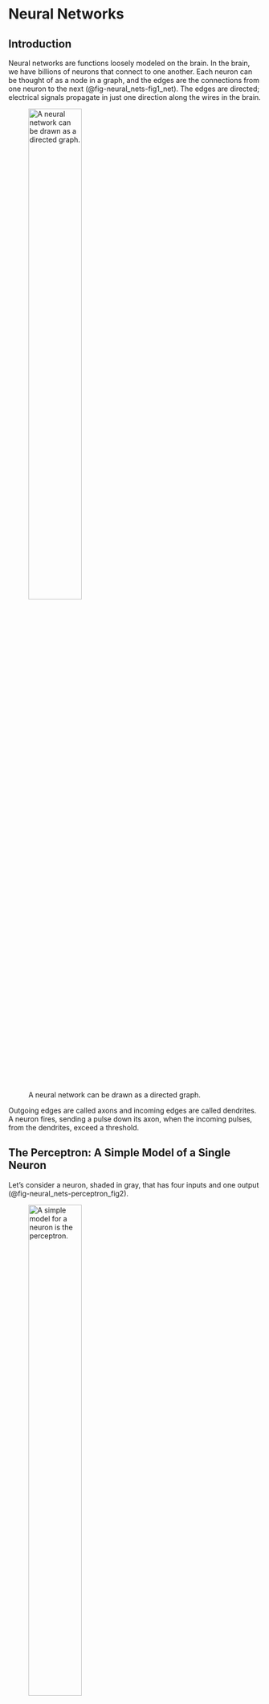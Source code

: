 # Neural Networks {#sec-neural_nets}

## Introduction

Neural networks are functions loosely modeled on the brain. In the
brain, we have billions of neurons that connect to one another. Each
neuron can be thought of as a node in a graph, and the edges are the
connections from one neuron to the next (@fig-neural_nets-fig1_net). The
edges are directed; electrical signals propagate in just one direction
along the wires in the brain.

![A neural network can be drawn as a directed graph.](figures/neural_nets/fig1_net.png){#fig-neural_nets-fig1_net width=50%}

Outgoing edges are called axons and incoming edges are called dendrites.
A neuron fires, sending a pulse down its axon, when the incoming pulses,
from the dendrites, exceed a threshold.

## The Perceptron: A Simple Model of a Single Neuron

Let's consider a neuron, shaded in gray, that has four inputs and one
output (@fig-neural_nets-perceptron_fig2).


![A simple model for a neuron is the perceptron.](figures/neural_nets/perceptron_fig2.png){#fig-neural_nets-perceptron_fig2 width=50%}

A simple model for this neuron is the . A perceptron is a neuron with
$n$ inputs $\{x_i\}_{i=1}^n$ and one output $y$, that maps inputs to
outputs according to the following equations: 
$$\begin{aligned}
z = f(\mathbf{x}) &= \sum_{i=1}^n w_i x_i + b = \mathbf{w}^\mathsf{T}\mathbf{x} + b &\triangleleft \quad \text{linear layer}\\
    g(z) &= \begin{cases}
    1, &\text{if} \quad z > 0\\
    0,              & \text{otherwise}
\end{cases} &\triangleleft \quad \text{activation function}\\
    y &= g(f(\mathbf{x})) &\triangleleft \quad \text{perceptron}
\end{aligned}$${#eq-neural_nets-perceptron_activation}

In words, we take a weighted sum of the inputs and, if that sum exceeds
a threshold (here 0), the neuron fires (outputs a 1). The function $f$
is called a because it computes a linear function of the inputs,
$\mathbf{w}^\mathsf{T}\mathbf{x}$, plus a **bias**, b. The function $g$
is called the because it decides whether the neuron activates (fires).

:::{.column-margin}
Mathematically, $f$ is an affine function, but by convention we call it a "linear layer." One way to think of it is $f$ is a linear function of $\begin{bmatrix}\mathbf{x}\\ 1\end{bmatrix}$.
:::

### The Perceptron as a Classifier

People got excited about perceptrons in the late 1950s because it was
shown that they can learn to classify data @rosenblatt1958perceptron.
Let's see how that works. We will consider a perceptron with two inputs,
$x_1$ and $x_2$, and one output, $y$. Let the incoming connection
weights be $w_1 = 2$, $w_2 = 1$, and $b=0$. The values of $z$ and $y$,
as a function of $x_1$ and $x_2$, are shown in @fig-neural_nets-perceptron_as_classifier.

\caption{Value of hidden unit ($z$) and output unit ($y$) in a perceptron, as a function of the input data.}
\label{fig-neural_nets-perceptron_as_classifier}

![Value of hidden unit ($z$) and output unit ($y$) in a perceptron, as a function of the input data.](figures/neural_nets/perceptron_as_classifier.png){#fig-neural_nets-perceptron_as_classifier}

Notice that $y$ takes on values 0 or 1, so you can think of this as a
classifier that assigns a class label of 1 to the upper-right half of
the plotted region.

### Learning with a Perceptron

So a perceptron acts like a classifier, but how can we use it to learn?
The idea is that given data, $\{\mathbf{x}^{(i)}, y^{(i)}\}_{i=1}^N$, we
will adjust the weights $\mathbf{w}$ and the bias $b$, in order to
minimize a classification loss, $\mathcal{L}$, that scores number of
misclassifications: 

$$\begin{aligned}    \mathbf{w}^*, b^* = \mathop{\mathrm{arg\,min}}_{\mathbf{w}, b} \frac{1}{N}\sum_{i=1}^N \mathcal{L}(\mathbf{w}^\mathsf{T}\mathbf{x}^{(i)} + b, y^{(i)})
\end{aligned}$${#eq-neural_nets-perceptron_learning_problem} 

In @fig-neural_nets-fitting_a_perceptron, this
optimization process corresponds to shifting and rotating the **decision
boundary**, until you find a line that separates data labeled as $y = 0$
from data labeled as $y = 1$.

\caption{Different possible decision surfaces of a perceptron.}
\label{fig-neural_nets-fitting_a_perceptron}

![Different possible decision surfaces of a perceptron.](figures/neural_nets/fitting_a_perceptron.png){#fig-neural_nets-fitting_a_perceptron}

You might be wondering, what's the exact optimization algorithm that
will find the best line that separates the classes? The original
perceptron paper proposed one particular algorithm, the "perceptron
learning algorithm." This was an optimizer tailored to the specific
structure of the perceptron. Older papers on neural nets are full of
specific learning rules for specific architectures: the delta rule, the
Rescorla-Wagner model, and so forth @rescorla1972theory. Nowadays we
rarely use these special-purpose algorithms. Instead, we use
*general-purpose* optimizers like gradient descent (for differentiable
objectives) or zeroth-order methods (for nondifferentiable objectives).
The next chapter will cover the backpropagation algorithm, which is a
general-purpose gradient-based optimizer that applies to essentially all
neural networks we will see in this book (but, note that for the
perceptron objective, because it has a nondifferentiable threshold
function, we would instead opt for a zeroth order optimizer).

## Multilayer Perceptrons

Perceptrons can solve linearly separable binary classification problems,
but they are otherwise rather limited. For one, they only produce a
single output. What if we want multiple outputs? We can achieve this by
adding edges that fan out after the perceptron
(@fig-neural_nets-fan_out).

![Multiple outputs fan out from a neuron.](figures/neural_nets/fan_out.png){#fig-neural_nets-fan_out width=30%}


This network maps an input **layer** of data $\mathbf{x}$ to a layer of
outputs **y**. The neurons in between inputs and outputs are called
**hidden units**, shaded in gray. Here, $z$ is a hidden unit and $h$ is
a hidden unit, that is, $h = g(z)$ where $g(\cdot)$ is an activation
function like in @eq-neural_nets-perceptron_activation.

More commonly we might have many hidden units in stack, which we call a
(@fig-neural_nets-MLP1).


![Mutilayer perceptron.](figures/neural_nets/MLP1.png){#fig-neural_nets-MLP1 width=30%}

:::{.column-margin}
How many layers does this net have? Some texts will say two [$\mathbf{W}_1$, $\mathbf{W}_2$], others three [$\mathbf{x}$, $\{\mathbf{z}, \mathbf{h}\}$, $\mathbf{y}$], others four [$\mathbf{x}$, $\mathbf{z}$, $\mathbf{h}$, $\mathbf{y}$]. We must get comfortable with the ambiguity.
:::

Because this network has multiple layers of neurons, and because each
neuron in this net acts as a perceptron, we call it a **multilayer
perceptron** (**MLP**). The equation for this MLP is: 
$$\begin{aligned}    \mathbf{z} &= \mathbf{W}_1\mathbf{x} + \mathbf{b}_1 &\triangleleft \quad \text{linear layer}\\
    \mathbf{h} &= g(\mathbf{z}) &\triangleleft \quad \text{activation function}\\
    \mathbf{y} &= \mathbf{W}_2\mathbf{h} + \mathbf{b}_2 &\triangleleft \quad \text{linear layer}
\end{aligned}$$

In general, MLPs can be constructed with any number of layers following this pattern: linear layer, activation function, linear layer, activation function, and so on.

The activation function $g$ could be the threshold function like in
@eq-neural_nets-perceptron_activation, but more generally it can be any
pointwise nonlinearity, that is, $g(\mathbf{h}) = [\tilde{g}(h_1), \ldots, \tilde{g}(h_N)]$ and $\tilde{g}$ is any nonlinear function that maps $\mathbb{R} \rightarrow \mathbb{R}$.

Beyond MLPs, this kind of sequence (linear layer, pointwise
nonlinearity, linear layer, pointwise nonlinearity, and so on) is the
prototpyical motif in almost all neural networks, including most we will
see later in this book.

## Activations Versus Parameters

When working with deep nets it's useful to distinguish *activations* and
*parameters*. The activations are the values that the neurons take on,
$[\mathbf{x}, \mathbf{z}_1, \mathbf{h}_1, \ldots, \mathbf{z}_{L-1}, \mathbf{h}_{L-1}, \mathbf{y}]$;
slightly abusing notation, we use this term for both preactivation
function neurons and postactivation function neurons. The activations
are the neural representations of the data being processed. Often, we
will not worry about distinguishing between inputs, hidden units, and
outputs to the net, and simply refer to all data and neural activations
in a network, layer by layer, as a sequence
$[\mathbf{x}_0, \ldots, \mathbf{x}_L]$, in which case $\mathbf{x}_0$ is
the raw input data

:::{.column-margin}
![A multilayer network is a sequence of transformations $f_1, \ldots, f_L$ that produce a series of activations $\mathbf{x}_1, \ldots, \mathbf{x}_L$.](figures/neural_nets/transformations.png){width=30%}
:::

Conversely, parameters are the weights and biases of the network. These
are the variables being learned. Both activations and parameters are
tensors of variables.

Often we think of a layer as a function
$\mathbf{x}_{l+1} = f_{l+1}(\mathbf{x}_l)$, but we can also make the
parameters explicit and think of each layer as a function:
$$\begin{aligned}
    \mathbf{x}_{l+1} = f_{l+1}(\mathbf{x}_{l}, \theta_{l+1})
\end{aligned}$$ 

That is, each layer takes the activations from the
previous layer, as well as parameters of the current layer as input, and
produces activations of the next layer. Varying either the input
activations or the input parameters will affect the output of the layer.
From this perspective, anything we can do with parameters, we can do
with activations instead, and vice versa, and that is the basis for a
lot of applications and tricks. For example, while normally we learn the
values of the parameters, we could instead hold the parameters fixed and
learn the values of the activations that achieve some objective. In
fact, this is what is done in many methods such as network prompting,
adversarial attacks, and network visualization, which we will see in
more detail in later chapters.

### Fast Activations and Slow Parameters

So what's different about activations versus parameters? One way to
think about it is that activations are *fast* functions of a
data*point*: they are the result of a few layers of processing this
datapoint. Parameters are *also* functions of the data (they are learned
from data) but they are *slow* functions of data*sets*: the parameters
are arrived at via an optimization procedure over a whole dataset. So,
both activations and parameters are statistics of the data, that is,
information extracted about about the data that organizes or summarizes
it. The parameters are a kind of metasummary since they specify a
functional transformation that produces activations from data, and
activations themselves are a summary of the data.
@fig-neural_nets-params_vs_activations shows how this looks.

![Learning is a function that maps a dataset to parameters. Inference, through a neural net, is a function that maps a datapoint to activations.](figures/neural_nets/params_vs_activations.png){#fig-neural_nets-params_vs_activations width=80%}

## Deep Nets

Deep nets are neural nets that stack the linear-nonlinear motif many
times (@fig-deep_nets):


![Deep nets consist of linear layers interleaved with nonlinearities.](figures/neural_nets/deep_nets.png){#fig-deep_nets}

Each layer is a function. Therefore, a deep net is a composition of many
functions: 
$$\begin{aligned}
    f(\mathbf{x}) = f_{L}(f_{L-1}(\ldots f_2(f_1(\mathbf{x}))))
\end{aligned}$$

:::{.column-margin}
The $L$ is the number of layers in the net.
:::

These functions are parameterized by weights $[\mathbf{W}_1, \ldots, \mathbf{W}_L]$ and biases $[\mathbf{b}_1, \ldots, \mathbf{b}_L]$. Some layers we will see later have other parameters. Collectively, we will refer to the concatenation of all the parameters in a deep net as $\theta$.

Deep nets are powerful because they can perform nonlinear mappings. In
fact, a deep net with sufficiently many neurons can fit almost any
desired function arbitrarily closely, a property we will investigate
further in @sec-neural_nets-universal_approximation.

### Deep Nets Can Perform Nonlinear Classification

Let's return to our binary classification problem shown previously, but
now let's make the two classes not linearly separable. Our new dataset
is shown in @fig-neural_nets-nonseparable_dataset.


![Dataset that is not linearly separable.](figures/neural_nets/nonseparable_dataset.png){#fig-neural_nets-nonseparable_dataset width=40%}

Here there is no line that can separate the zeros from the ones.
Nonetheless, we will demonstrate a multilayer network that can solve
this problem. The trick is to just add more layers! We will use the two
layer MLP shown in @fig-neural_nets-simple_MLP_network.


![A simple MLP network.](figures/neural_nets/simple_MLP_network.png){#fig-neural_nets-simple_MLP_network width=40%}

Consider using the following settings for $\mathbf{W}_1$ and
$\mathbf{W}_2$: $$\begin{aligned}
    \mathbf{W}_1 = 
        \begin{bmatrix}
            -1 & 1 \\
            1 & 2
        \end{bmatrix}
    ,\quad\quad
    \mathbf{W}_2 = 
        \begin{bmatrix}
            1 & -1
        \end{bmatrix}
\end{aligned}$$ The full net then performs the following operation:
$$\begin{aligned}
    z_1 &= x_1 - x_2, \quad z_2 = 2x_1 + x_2 &\triangleleft \quad \texttt{linear}\\
    h_1 &= \max(z_1,0), \quad h_2 = \max(z_2,0) &\triangleleft \quad \texttt{relu}\\
    z_3 &= h_1-h_2 &\triangleleft \quad \texttt{linear}\\
    y &= \mathbb{1}(z_3 > 0) &\triangleleft \quad \text{\texttt{threshold}}
\end{aligned}$$  



::: {.column-margin}
The $\mathbb{1}$ is the indicator function, which we define as: 
$$\begin{equation*}
    \mathbb{1}(x) = \begin{cases}
                1 & \text{if $x$ is true} \\
                0 & \text{otherwise}
             \end{cases}
\end{equation*}$$
:::

Here we have introduced a new pointwise
nonlinearity, the **Rectified linear unit** (**relu**), which is like a
graded version of a threshold function, and has the advantage that it
yields non-zero gradients over half its domain, thus being amenable to
gradient-based learning.

We visualize the values that the neurons take on as a function of $x_1$
and $x_2$ in @fig-neural_nets-simple_MLP_network_values.


![Values of hidden units and output unit for the MLP shown in \fig{\ref{fig-neural_nets-simple_MLP_network}}.](figures/neural_nets/simple_MLP_network_values.png){#fig-neural_nets-simple_MLP_network_values}


As can be seen in the rightmost plot, at the output $y$, this neural net
successfully assigns a value of 1 to the region of the dataspace where
the datapoints labeled as 1 live. This example demonstrates that is
possible to solve nonlinear classification problems with a deep net. In
practice, we would want to *learn* the parameter settings that achieve
this classification. One way to do so would be to enumerate all possible
parameter settings and pick one that successfully separates the zeros
from the ones. This kind of exhaustive enumeration is a slow process,
but don't worry, in @sec-backpropagation we will see how to speed things up using gradient descent. But it's worth remarking that enumeration is always a sufficient solution, at least when the possible parameter values form a finite set.

### Deep Nets Are Universal Approximators {#sec-neural_nets-universal_approximation}

Not only can deep nets perform nonlinear classification, they can in
principle perform *any* continuous input-output mapping. The **universal approximation theorem** @Cybenko1989 states that this is true even for a network with just a
single hidden layer. The caveat is that the number of neurons in the
hidden layers will have to be very large in order to fit complicated
functions.


:::{.column-margin}
Technically, this theorem only holds for continuous functions on compact subsets of $\mathbb{R}^N$ -- for example a neural net cannot fit noncomputable functions. We will not be rigorous in this section. We direct the reader to @telgarsky2016benefits for a formal treatment of universal approximation.
:::

To get an intuition for why this is true, we will consider the case of
approximating an arbitrary function from
$\mathbb{R} \rightarrow \mathbb{R}$ with a relu-MLP (an MLP with relu
nonlinearities). First observe that any function can be approximated
arbitrarily well by a sum of indicator functions, that is, bumps placed
at different positions: 
$$\begin{aligned}
    f(x) \approx \sum_i w_i \mathbb{1}(\alpha_i < x < \beta_i)
\end{aligned}$${#eq-neural_nets-sum_of_indicators} 

As an example, in @fig-neural_nets-curve_as_bump we
show a curve (blue line) approximated in this way. As the width,
$\beta-\alpha$, of the bumps (black lines) goes to zero, the error in
the fit goes to zero.

![Any function from $\mathbb{R} \rightarrow \mathbb{R}$ can be approximated arbitrarily well by a sum of elementary bumps.](figures/neural_nets/curve_as_bump.png){#fig-neural_nets-curve_as_bump width=50%}


:::{.column-margin}
While we only consider scalar functions $\mathbb{R} \rightarrow \mathbb{R}$ here, a similar construction can be used to approximate general functions of the form $\mathbb{R}^n \rightarrow \mathbb{R}^m$.
:::

Next we will show that a relu-MLP can represent
@eq-neural_nets-sum_of_indicators. The weighted sum $\sum_i w_i \ldots$
is the easy part: that's just a linear layer. So we just have to show
that we can also write $\mathbb{1}(\alpha < x < \beta)$ using linear
and relu layers. 

It turns out the construction is rather simple:
$$\begin{align}
\mathbb{1}(\alpha < x < \beta) \quad \quad \\
\approx \texttt{relu}\bigg(\frac{x-(\alpha-\gamma)}{\gamma}\bigg) - \texttt{relu}\bigg(\frac{x-\alpha}{\gamma}\bigg) - \texttt{relu}\bigg(\frac{x-(\beta-\gamma)}{\gamma}\bigg) + \texttt{relu}\bigg(\frac{x-\beta)}{\gamma}\bigg)
\end{align}
$${#eq-neural_nets_bump_as_relu_net}

:::{.column-margin}
Here we show how a neural net can represent a function as a sum of basis functions. This idea is also foundational in signal processing, where signals are often represented as a sum of sine waves @sec-fourier_analysis, boxes @fig-upsampling_and_downsampling-nn_interp, or trapezoids @fig-bilinear_interp.
:::
 
As $\gamma \rightarrow 0$, this approximation
becomes exact. The input to each of the four relus in
@eq-neural_nets_bump_as_relu_net is an affine function of the input
$x$, hence these four values can be represented by a linear layer with
four outputs. Then we apply a relu layer to these four values, and
finally we apply a linear layer to compute the sum over these relus (a
weighted sum with weights \[1,-1,-1,1\]). Therefore
@eq-neural_nets_bump_as_relu_net can be implemented as a
`linear`-`relu`-`linear` network. In @fig-neural_nets-bump_as_relus, we
show an example of constructing a bump in this way.

![A bump can be represented as a weighted sum of shifted and scaled relu functions.](figures/neural_nets/bump_as_relus.png){#fig-neural_nets-bump_as_relus}


Putting everything together, we have a `linear`-`relu`-`linear` for each
bump, followed by a linear layer for summing up all the bumps. The two
linear layers in sequence can be collapsed to a single linear layer, and
hence the full function can therefore be approximated, to arbitrary
precision, by a `linear`-`relu`-`linear` net.

:::{.column-margin}
Most literature refers to such a net as having a single hidden layer, using the convention that we don't count pre- and postactivation neurons as separate layers.
:::

Notice that in this approximation, we need four relu neurons for each
bump we are modeling. Therefore if we want to approximate a very bumpy
function, say with $N$ bumps, we will need $4N$ relu neurons. In
general, to achieve arbitrarily good approximation to a curve we may
need an unbounded number of neurons in our network.

### Depth versus Width

Above we saw that if you have a hidden layer with $N$ neurons, you can
fit a scalar function with $\mathcal{O}(N)$ bumps. The number of neurons
on a single hidden layer is called its **width**.

:::{.column-margin}
If
different layers have different numbers of neurons, then we may specify
the width per layer. Here we will assume all layers have the same width
and simply speak of the width of the network.
:::

So, as we increase the width of a network, we can fit ever more complicated functions. What if we instead increase the **depth** of a network, that is, its number of layers? It turns out that this can also be an effective way to increase the capacity of the net, but its effect is a bit different than increasing width.

Interestingly, it is sometimes the case that *deep* nets require far
fewer parameters to fit data than *wide* nets. Evidence for this
statement comes mostly from empiricism, where researchers have found
that deeper nets just work better in practice on many popular problems.
However, there is also the beginning of a mathematical theory of when
and why this can happen. The basic idea of this theory is to establish
that there are certain classes of function that can be represented with
a polynomial number of neurons in a depth $d$ network but require an
exponential number of neurons in a depth $d^\prime$ network, for certain
$d^\prime < d$. Arguments along these lines are called **depth
separations**, and the interested reader can refer to
@telgarsky2016benefits to learn more about this ongoing line of
research.

## Deep Learning: Learning with Neural Nets

Using the formalism we defined in @sec-intro_to_learning, learning consists of using an *optimizer* to find a function in a *hypothesis space*, that maximizes an *objective*. From this perspective, neural nets are simply a special
kind of hypothesis space (and a particular parameterization of that
hypothesis space). **Deep learning** refers to learning algorithms that
use this parameterized hypothesis space.

Deep learning also typically involves using gradient-based optimization
to search the hypothesis space for the best fit to the data. We will
investigate this approach in detail in @sec-backpropagation, where we will learn about the **backpropagation** algorithm for gradient-based learning with neural nets. However, it is certainly possible to optimize neural nets with other methods, including zeroth-order optimizers like evolution
strategies @sec-gradient_descent-zeroth_order, @salimans2017evolution.

One intriguing alternative to backpropagation is called **Hebbian
learning** @hebb2005organization. Backpropagation is a *top-down*
learning algorithm, where errors incurred at the output (top) of the net
are propagated backward to inform earlier layers how to update their
weights and biases to minimize the loss, which is a form of learning
based on *feedback*. Hebbian learning, in contrast, is a *bottom-up*
approach, where neurons wire up just based on the *feedforward* pattern
of activity in the net. The canonical learning rule in Hebbian methods
is **Hebb's rule**: "fire together, wire together." That is, we increase
the weight of the connection between two neurons whenever the two
neurons are active at the same time. Although this learning rule is not
explicitly minimizing a loss function, it has been shown to lead to
effective neural representations. For example, Hebb-like rules can learn
**infomax** representations, which capture, in the neural activations,
as much information as possible about the input signal @linsker1988self.
Similar rules lead to networks that act like memory
banks @hopfield1982neural. Hebbian learning is also of interest because
it is considered to be more biologically plausible than backpropagation.
This is because Hebb's rule can be computed *locally*---each neuron
strengthens and weakens its weights based just on the activity of
adjacent neurons---whereas backpropagation requires global coordination
throughout the neural network. It is currently unknown how this global
coordination can be achieved in biological brains.

### Data Structures for Deep Learning: Tensors and Batches

The main data structure that we will encounter in deep learning is the **tensor**, which is just a multidimensional array. This may seem simple, but it's
important to get comfortable with the conventions of tensor processing.

In general, everything in deep learning is represented as tensors---the
input is one tensor, the activations are tensors, the weights are
tensors, the outputs are tensors. If you have data that is not natively
represented as a tensor, the first step, before feeding it to a deep
net, is to convert it into a tensor format. Most often we use tensor of
real numbers, that is, the elements of the tensor are in $\mathbb{R}$.

Suppose we have a dataset
$\{\mathbf{x}^{(i)}, \mathbf{y}^{(i)}\}_{i=1}^N$ of images $\mathbf{x}$
and labels $\mathbf{y}$. The tensor way of thinking about such a dataset
is as two tensors,
$\mathbf{X} \in \mathbb{R}^{N \times C_0 \times H \times W }$ and
$\mathbf{Y} \in \mathbb{R}^{N \times K}$. The first dimension of the
tensor is the number of elements in our dataset. The remaining
dimensions are the dimensionality of the images ($C_0$ color channels by
height $H$ by width $W$) and labels ($K$-way classification).

The activations in the network are also tensors. For the MLP networks we
have seen so far, the activation tensors have shape $N \times C_{\ell}$,
where $C_{\ell}$ is the number of neurons on layer $\ell$, sometimes
also called **channels** in analogy to the color channels of the input
image. In later chapters we will encounter other architectures where the
activation layers have additional dimensions, for example, in
convolutional networks we will see activation layers that are of shape
$N \times C_{\ell} \times H_{\ell} \times W_{\ell}$.

One other important concept is . Normally, we don't process one image at
a time through a neural net. Instead we run a *batch* of images all at
once, and they are processed in parallel. A batch sampled from the
training data can be denoted as
$\{\mathbf{x}_{\texttt{batch}}^{(i)}, \mathbf{y}_{\texttt{batch}}^{(i)}\}_{i=1}^{N_{\texttt{batch}}}$,
and the batch represented as a tensor has shape
$\mathbf{X} \in \mathbb{R}^{N_{\texttt{batch}} \times C_0 \times H \times W}$
and $\mathbf{Y} \in \mathbb{R}^{N_{\texttt{batch}} \times K}$.

The weights and biases of the net are also usually represented as
tensors. The weights and biases of a linear layer will be tensors of
shape $\mathbf{W}_{\ell} \in \mathbb{R}^{C_{\ell+1} \times C_{\ell}}$
and $\mathbf{b}_{\ell} \in \mathbb{R}^{C_{\ell+1}}$.

As an example, in
@fig-neural_nets-simple_MLP_network_tensors_and_batches below, we
visualize all the tensors associated with a batch of three datapoints
being processed by the MLP from @fig-neural_nets-simple_MLP_network.
For this network, the input is not a set of images but instead a set of
vectors $\mathbf{X} \in \mathbb{R}^{N_{\texttt{batch}} \times C_0}$. The
output is one value for each input vector, so we have
$\mathbf{Y} \in \mathbb{R}^{N_{\texttt{batch}} \times 1}$.

where the capital letters are the batches of datapoints and activations
corresponding to the lowercase names of datapoints and hidden units in
@fig-neural_nets-simple_MLP_network.

![The tensors that represent one pass through the MLP in @fig-neural_nets-simple_MLP_network](figures/neural_nets/simple_MLP_network_tensors_and_batches.png){#fig-neural_nets-simple_MLP_network_tensors_and_batches width=70%}

This example shows the basic concept of working with tensors and batches
for one-dimensional data, but, in vision, most of the time we will be
working with higher-dimensional tensors. For image data we typically use
four-dimensional tensors: batch $\times$ channels $\times$ height
$\times$ width; for videos we may use five-dimensional tensors: batch
$\times$ channels $\times$ height $\times$ width $\times$ time.
Three-dimensional (3D) scans have an additional *depth* spatial
dimension; videos of 3D data could therefore be represented by
six-dimensional tensors. As you can see, thinking in terms of
two-dimensional matrices is not quite sufficient. Instead, you should be
imagining data processing as operating on $N$-dimensional tensors,
sliced and diced in different ways. As a step in this direction, you may
find it useful to visualize tensors in 3D, as shown in
@fig-neural_nets-3D_tensor_example.


![A 3D tensor that could represent an $C \times H \times W$ color image.](figures/neural_nets/3D_tensor_example.png){#fig-neural_nets-3D_tensor_example width=30%}

This is closer to the actual ND tensors vision systems work with, and
many concepts can be adequately captured just by thinking in 3D. We will
see some examples in later chapters.

## Catalog of Layers

Below, we use the color blue to denote
[**parameters**]{.param_color_dark} and the color red to
denote [**data/activations**]{.data_color_dark} (inputs
and outputs to each layer). 

:::{.column-margin}
We color equations in
this way only in this chapter, to make clear the roles of different
variables. However, be on the lookout for these colors in figures later
in the book. We will often draw activations in red and parameters in
blue.
:::



### Linear Layers

Linear layers are the workhorses of deep nets. Almost all parameters of
the network are contained in these layers; we call these parameters the
weights and biases. We have already introduced linear layers previously.
They look like this: 

$$
\begin{aligned}
    \textcolor[rgb]{1.0, 0.4, 0.38}{\mathbf{x}_{\texttt{out}}} = \textcolor[rgb]{0.2, 0.6, 1.0}{\mathbf{W}} \textcolor[rgb]{1.0, 0.4, 0.38}{\mathbf{x}_{\texttt{in}}} + \textcolor[rgb]{0.2, 0.6, 1.0}{\mathbf{b}} & \quad\quad \triangleleft \quad\texttt{linear}
\end{aligned}
$$


### Activation Layers


![Common pointwise nonlinearities.](figures/neural_nets/pointwise_nonlinearities.png){#fig-neural_nets-pointwise_nonlinearities}

If a net only contained linear layers then it could only compute linear
functions. This is because the composition of $N$ linear functions is a
linear function. **Activation layers** add nonlinearity. Activation
layers are typically pointwise functions, applying a scalar to scalar
mapping on each dimension of the input vector. Typically parameters of
these layers, if any, are not learned (but they can be). Some common
activation layers are defined below and are plotted in
@fig-neural_nets-pointwise_nonlinearities: 

$$
\begin{aligned}
    \textcolor[rgb]{1.0, 0.4, 0.38}{x_{\texttt{out}}}[i] &= 
        \begin{cases}
            1, &\text{if} \quad \textcolor[rgb]{1.0, 0.4, 0.38}{x_{\texttt{in}}}[i] > 0\\
            0,              & \text{otherwise}
        \end{cases} & \quad\quad \triangleleft \quad \texttt{threshold}\\
    \textcolor[rgb]{1.0, 0.4, 0.38}{x_{\texttt{out}}}[i] &= \frac{1}{1 + e^{-\textcolor[rgb]{1.0, 0.4, 0.38}{x_{\texttt{in}}}[i]}} & \quad\quad \triangleleft \quad \texttt{sigmoid}\\
    \textcolor[rgb]{1.0, 0.4, 0.38}{x_{\texttt{out}}}[i] &= 2*\texttt{sigmoid}(2*\textcolor[rgb]{1.0, 0.4, 0.38}{x_{\texttt{in}}}[i])-1 & \quad\quad \triangleleft \quad \texttt{tanh}\\
    \textcolor[rgb]{1.0, 0.4, 0.38}{x_{\texttt{out}}}[i] &= \max(\textcolor[rgb]{1.0, 0.4, 0.38}{x_{\texttt{in}}}[i],0) & \quad\quad \triangleleft \quad \texttt{relu}\\
    \textcolor[rgb]{1.0, 0.4, 0.38}{x_{\texttt{out}}}[i] &= 
        \begin{cases}
            \max(\textcolor[rgb]{1.0, 0.4, 0.38}{x_{\texttt{in}}}[i],0), &\text{if} \quad \textcolor[rgb]{1.0, 0.4, 0.38}{x_{\texttt{in}}}[i] \geq 0\\
            \textcolor[rgb]{0.2, 0.6, 1.0}{a}\min(\textcolor[rgb]{1.0, 0.4, 0.38}{x_{\texttt{in}}}[i],0),              & \text{otherwise}
        \end{cases} & \quad\quad \triangleleft \quad \texttt{leaky-relu}
\end{aligned}
$$

### Normalization Layers {#sec-neural_nets-normalization_layers}

Normalization layers add another kind of nonlinearity. Instead of being
a pointwise nonlinearity, like in activation layers, they are
nonlinearities that perturb each neuron based on the collective behavior
of a set of neurons. Let's start with the example of
(**batchnorm**) @ioffe2015batch.

Batchnorm **standardizes** each neural activation with respect to its
mean and variance over a batch of datapoints. Mathematically,
$$
\begin{aligned}
    \textcolor[rgb]{1.0, 0.4, 0.38}{x_{\texttt{out}}}[i] = 
    \textcolor[rgb]{0.2, 0.6, 1.0}{\gamma}
    \frac{\textcolor[rgb]{1.0, 0.4, 0.38}{x_{\texttt{in}}}[i] - \mathbb{E}[\textcolor[rgb]{1.0, 0.4, 0.38}{x_{\texttt{in}}}[i]]}
         {\sqrt{\texttt{Var}[\textcolor[rgb]{1.0, 0.4, 0.38}{x_{\texttt{in}}}[i]]}} 
    + \textcolor[rgb]{0.2, 0.6, 1.0}{\beta} & \quad\quad \triangleleft \quad \texttt{batchnorm}
\end{aligned}
$$

where $\textcolor[rgb]{0.2, 0.6, 1.0}{\gamma}$ and $\textcolor[rgb]{0.2, 0.6, 1.0}{\beta}$ are learned parameters of this layer that maintain expressivity so that the layer can output values with non-zero mean and non-unit variance. Most commonly batchnorm is
applied using training batch statistics to compute the mean and
variance, which change batch to batch. At test time, aggregate
statistics from the training data are used. However, using test batch
statistics can be useful for achieving invariance to changes in the
statistics from training data to test data @wang2020fully.

:::{.column-margin}
Recall from statistics that the standard score of a draw of a random variable is how many standard deviations it differs from the mean: $z = \frac{x-\mu}{\sigma}$.
:::

There are numerous other normalization layers that have been defined
over the years. Two more that we will highlight are **$L_2$
normalization** and **layer normalization**
(**layernorm**) @ba2016layer. $L_2$ normalization projects the inputs
onto the unit hypersphere, which useful for bounding the activations to
unit vectors: 
$$
\begin{aligned}
    \textcolor[rgb]{1.0, 0.4, 0.38}{x_{\texttt{out}}}[i] &= 
    \frac{\textcolor[rgb]{1.0, 0.4, 0.38}{x_{\texttt{in}}}[i]}{\left\lVert\textcolor[rgb]{1.0, 0.4, 0.38}{\mathbf{x}_{\texttt{in}}}\right\rVert_2} 
    & \quad\quad \triangleleft \quad \texttt{L2-norm}
\end{aligned}
$$ 

Layernorm is similar except that it standardizes the vector of input activations:

$$
\begin{aligned}
    \mu &= \frac{1}{n} \sum_{i=1}^n \textcolor[rgb]{1.0, 0.4, 0.38}{x_{\texttt{in}}}[i]\\
    \sigma^2 &= \frac{1}{n} \sum_{i=1}^n \left(\textcolor[rgb]{1.0, 0.4, 0.38}{x_{\texttt{in}}}[i] - \mu\right)^2\\
    \textcolor[rgb]{1.0, 0.4, 0.38}{x_{\texttt{out}}}[i] &= 
    \textcolor[rgb]{0.2, 0.6, 1.0}{\gamma}
    \frac{\textcolor[rgb]{1.0, 0.4, 0.38}{x_{\texttt{in}}}[i] - \mu}{\sigma} + 
    \textcolor[rgb]{0.2, 0.6, 1.0}{\beta} 
    & \quad\quad \triangleleft \quad \texttt{layernorm}
\end{aligned}
$$

:::{.column-margin}
Notice that layernorm, like
$L_2$-normalization, maps the activation vector to the surface of a
hypersphere, but it also centers the activations to have zero mean, and
then scales and shifts the activations via $\gamma$ and $\beta$. As an
exercise, see if you can write layernorm using $L_2$-normalization as
one of the steps.
:::

Notice that layernorm also looks quite similar to batchnorm. Both standardize activations but do so with respect to different statistics. Layernorm computes a mean and variance over elements of a datapoint $\mathbf{x}_{\texttt{in}}$, and will do so separately for each such datapoint in a batch. Batchnorm computes the mean and variance per channel over datapoints in a batch. If we have a batch stored in the tensor $\mathbf{X} \in \mathbb{R}^{N_{\texttt{batch}} \times C}$, then what layernorm does looks just like a "transpose" of what batchnorm does. Batchnorm standardizes each element of the tensor by the mean and
variance of its column. Layernorm standardizes each element by the mean
and variance of its row:


![Batchnorm vs layernorm. Gray indicates the region over which mean and variance are computed. See also Figure 2 of \cite{wu2018group} for more such visualizations.](figures/neural_nets/batchnorm_vs_layernorm_diagram.png){#fig-neural_nets-batchnorm_vs_layernorm_diagram width=70%}


One issue with batchnorm is that it requires processing a batch of
datapoints all at once, and introduces a dependency between each
datapoint in the batch. This violates the principle that datapoints
should be processed independently and identically (iid), and this can
lead to bugs if your method relies on the iid assumption. Layernorm does
not have this problem and does indeed process each datapoint in an iid
fashion.

### Output Layers

The last piece we need is an **output layer** that maps a neural
representation---a high-dimensional array of floating point numbers---to
a desired output representation. In classification problems, the desired
output is a class label, and the most common output operation is the
softmax function, which we have already encountered in previous
chapters. In image synthesis problems, the desired output is typically a
3D array with dimensions $N \times M \times 3$, and values in the range
$[0,255]$. A sigmoid multiplied by 255 is a typical output
transformation for this setting. The equations for these two layers are:
$$
\begin{aligned}
    \textcolor[rgb]{1.0, 0.4, 0.38}{x_{\texttt{out}}}[i] &= 
    \frac{e^{-\textcolor[rgb]{0.2, 0.6, 1.0}{\tau}\textcolor[rgb]{1.0, 0.4, 0.38}{x_{\texttt{in}}}[i]}}
         {\sum_{k=1}^K e^{-\textcolor[rgb]{0.2, 0.6, 1.0}{\tau}\textcolor[rgb]{1.0, 0.4, 0.38}{x_{\texttt{in}}}[k]}} 
    & \quad\quad \triangleleft \quad \texttt{softmax}\\
    \textcolor[rgb]{1.0, 0.4, 0.38}{x_{\texttt{out}}}[i] &= 
    255*\texttt{sigmoid}(\textcolor[rgb]{1.0, 0.4, 0.38}{x_{\texttt{in}}}[i]) 
    & \quad\quad \triangleleft \quad \text{common layer for image output problems}
\end{aligned}
$$ 

In the softmax definition, we have added a **temperature** parameter 
$\textcolor[rgb]{0.2, 0.6, 1.0}{\tau}$, which is used to scale how peaky, or confident, the predictions are.

The output layer is the input to the loss function, thus completing our
specification of the deep learning problem. However, to use the outputs
in practice requires translating them into actual pictures, or actions,
or decisions. For a classification problem, this might mean taking the
argmax of the softmax distribution, so that we can report a single
class. For image prediction problems, it might mean rounding each output
to an integral value since common image formats represent RGB values as
integers.

There are of course many other output transformations you can try.
Often, they will be very problem specific since they depend on the
structure of the output space you are targeting.

## Why Are Neural Networks a Good Architecture?

As you will soon learn, almost all modern computer vision algorithms
involve deep nets in one way or another. So you may be wondering: why
are deep nets such a good architecture? We will highlight here five
reasons:

1.  They are high capacity (big enough nets are universal
    approximators).

2.  They are differentiable (the parameters can be optimized via
    gradient descent).

3.  They have good inductive biases (neural architectures reflect real
    structure in the world).

4.  They run efficiently on parallel hardware.

5.  They build abstractions.

Let's look at reasons 1-3 in light of the discussion of searching for
truth from chapter @sec-problem_of_generalization (see
@fig-problem_of_generalization-search_space_tools). Reason 1 relates to
the size of the hypothesis space. The hypothesis space can be made very
big if we use a large neural network with many parameters. So we can
usually be sure that our true solution (or a close approximation to it)
does indeed lie in the space spanned by the neural net architecture.
Reason 2 says that searching for the solution within this space is
relatively easy, since we can use gradients to direct us toward ever
better fits to the data. Reason 3 is one we will only come to appreciate
later in the book as we investigate more advanced neural net
architectures. It turns out that these architectures impose constraints
and regularizers that bias our search toward solutions that capture true
structure about the visual world, and this leads to learned solutions
that generalize.

Reason 4 is equally important to the first three: it says we can do all
of this *efficiently* because most computations can be parallelized on
modern hardware; in particular both matrix multiplies (linear layers)
and pointwise operations (e.g., relu layers) are easy to parallelize on
graphical processing units. Further, most operations are applied to
image batches, where each item in the batch can be sent to a different
parallel compute node.

Reason 5 is the perhaps the most subtle. It is related to the layered
structure of neural nets. Layer by layer, neural nets build up
increasingly abstracted representations of the input data, and these
abstractions tend to be increasingly useful. This argument is not easy
to appreciate at first glance, but it will be a major theme of the
subsequent chapters in this book, especially those on representation
learning. For now, just keep in mind that the *internal representations*
that are built up layer by layer in deep nets are useful and important
beyond just the net's overall input-output behavior.

## Concluding Remarks

Neural nets are a very simple and useful parameterized hypothesis space.
They are universal approximators that can be trained via gradient
descent and run on parallel hardware. *Deep* nets are especially
effective in computer vision; as we will soon see, deep architectures
can be constructed that specifically reflect structure in the visual
world, making visual processing highly efficient and performant.
Artificial neural nets also have connections to the real neural nets in
our brains. This connection runs deeper than merely sharing a name: the
deep net architectures we will see later in this book (e.g.,
convolutional networks, transformers) are our best current models of
computation in animal brains, in the sense that they explain brain data
better than any competing models @Schrimpf2020integrative. This is a
class of models truly worth paying attention to.
